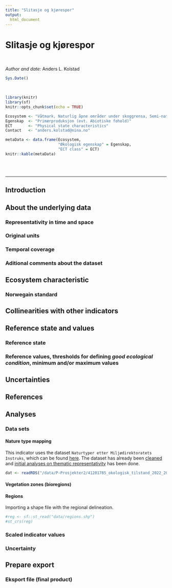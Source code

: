 ```yaml
---
title: "Slitasje og kjørespor"
output:
  html_document
---
```





<!-- Replace 'indicator name' with yor own indicator name  -->
# Slitasje og kjørespor

<br />

_Author and date:_
Anders L. Kolstad

```r
Sys.Date()
```

<br />

<!-- Load all you dependencies here -->
```r
library(knitr)
library(sf)
knitr::opts_chunk$set(echo = TRUE)
```


<!-- Fill in which ecosystem the indicator belongs to, as well as the ecosystem characteristic it should be linked to. It's OK to use some Norwegian here -->
```r
Ecosystem <- "Våtmark, Naturlig åpne områder under skoggrensa, Semi-naturlig mark" 
Egenskap  <- "Primærproduksjon (evt. Abiotiske fohold)"
ECT       <- "Physical state characteristics" 
Contact   <- "anders.kolstad@nina.no"
```

```r
metaData <- data.frame(Ecosystem,
                       "Økologisk egenskap" = Egenskap,
                       "ECT class" = ECT)
knitr::kable(metaData)
```

<!-- Don't remove these three html lines -->
<br />
<br />
<hr />



<!-- Document you work below. Try not to change  the headers too much. Data can be stored on NINA server. Since the book is rendered on the R Server this works fine, but note that directory paths are different on the server compared to you local machine. If it is not too big you may store under /data/ on this repository -->

## Introduction
<!-- Text here -->

## About the underlying data
<!-- Text here -->


### Representativity in time and space
<!-- Text here -->

### Original units
<!-- Text here -->


### Temporal coverage
<!-- Text here -->


### Aditional comments about the dataset
<!-- Text here -->


## Ecosystem characteristic
### Norwegain standard
<!-- Text here -->

### <!-- Text here -->
<!-- Text here. Note that there are two parallell systems for defining ecosystem properties - one Norwegian and one international (SEEA EA). See man/SEEA EA examples.pdf for help -->

## Collinearities with other indicators
<!-- Text here -->

## Reference state and values
### Reference state
<!-- Text here -->


### Reference values, thresholds for defining _good ecological condition_, minimum and/or maximum values
<!-- Text here -->


## Uncertainties
<!-- Text here -->

## References
<!-- Text here -->


## Analyses
### Data sets

#### Nature type mapping
This indicator uses the dataset `Naturtyper etter Miljødirektoratets Instruks`, which can be found [here](https://kartkatalog.geonorge.no/metadata/naturtyper-miljoedirektoratets-instruks/eb48dd19-03da-41e1-afd9-7ebc3079265c).
The dataset has already been [cleaned](#naturtype1) and [initial analyses on thematic representativity](#naturtype2) has been done.

```r
dat <- readRDS("/data/P-Prosjekter2/41201785_okologisk_tilstand_2022_2023/data/Mdir_Naturtyper_cleanedALK.rds")
```


#### Vegetation zones (bioregions)


#### Regions
<!-- In case you need to map the indicator value to regions, you can do that here. Remove this chapter if not relevant. -->
Importing a shape file with the regional delineation. 
```r
#reg <- sf::st_read("data/regions.shp")
#st_crs(reg)
```

### Scaled indicator values
<!-- Text and analyses here -->

### Uncertainty
<!-- Text here -->


## Prepare export
<!-- Text here -->


### Eksport file (final product)
<!-- Export final file. Ideally a georeferenced shape or raster wit indicators values (raw and normalised), reference values and errors. -->




